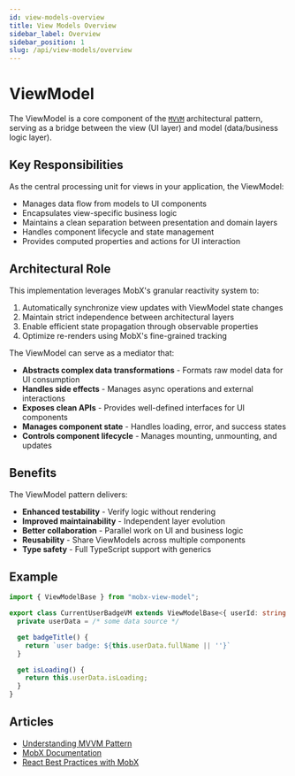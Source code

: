 ```yaml
---
id: view-models-overview
title: View Models Overview
sidebar_label: Overview
sidebar_position: 1
slug: /api/view-models/overview
---
```


# ViewModel

The ViewModel is a core component of the [`MVVM`](https://en.wikipedia.org/wiki/Model%E2%80%93view%E2%80%93viewmodel) architectural pattern, serving as a bridge between the view (UI layer) and model (data/business logic layer). 

## Key Responsibilities
As the central processing unit for views in your application, the ViewModel:
- Manages data flow from models to UI components
- Encapsulates view-specific business logic
- Maintains a clean separation between presentation and domain layers
- Handles component lifecycle and state management
- Provides computed properties and actions for UI interaction

## Architectural Role
This implementation leverages MobX's granular reactivity system to:
1. Automatically synchronize view updates with ViewModel state changes
2. Maintain strict independence between architectural layers
3. Enable efficient state propagation through observable properties
4. Optimize re-renders using MobX's fine-grained tracking

The ViewModel can serve as a mediator that:
- **Abstracts complex data transformations** - Formats raw model data for UI consumption
- **Handles side effects** - Manages async operations and external interactions
- **Exposes clean APIs** - Provides well-defined interfaces for UI components
- **Manages component state** - Handles loading, error, and success states
- **Controls component lifecycle** - Manages mounting, unmounting, and updates

## Benefits
The ViewModel pattern delivers:
- **Enhanced testability** - Verify logic without rendering
- **Improved maintainability** - Independent layer evolution
- **Better collaboration** - Parallel work on UI and business logic
- **Reusability** - Share ViewModels across multiple components
- **Type safety** - Full TypeScript support with generics

## Example  

```ts
import { ViewModelBase } from "mobx-view-model";

export class CurrentUserBadgeVM extends ViewModelBase<{ userId: string }> {
  private userData = /* some data source */

  get badgeTitle() {
    return `user badge: ${this.userData.fullName || ''}`
  }

  get isLoading() {
    return this.userData.isLoading;
  }
}
```

## Articles
- [Understanding MVVM Pattern](https://www.ramotion.com/blog/what-is-mvvm/)
- [MobX Documentation](https://mobx.js.org/README.html)
- [React Best Practices with MobX](https://mobx.js.org/react-integration.html)